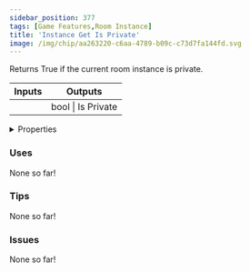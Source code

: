 ```yaml
---
sidebar_position: 377
tags: [Game Features,Room Instance]
title: 'Instance Get Is Private'
image: /img/chip/aa263220-c6aa-4789-b09c-c73d7fa144fd.svg
---
```


Returns True if the current room instance is private.



<IChip uuid="aa263220-c6aa-4789-b09c-c73d7fa144fd"/>

<table><thead><tr><th>Inputs</th><th>Outputs</th></tr></thead><tbody><tr><td /><td>bool | Is Private</td></tr></tbody></table>

<details>
  <summary>Properties</summary>
  <div>
    <div>
    <table>
      <tbody>
        <tr>
          <td>Is beta required?</td>
          <td>No</td>
        </tr>
        <tr>
          <td>Is chip a trolling risk?</td>
          <td>No</td>
        </tr>
        <tr>
          <td>Is chip a role assignment risk?</td>
          <td>No</td>
        </tr>
        <tr>
          <td>Chip UUID</td>
          <td>aa263220-c6aa-4789-b09c-c73d7fa144fd</td>
        </tr>
        <tr>
          <td>Room availability</td>
          <td>Available everywhere</td>
        </tr>
      </tbody>
    </table>
    </div>
  </div>
</details>

### Uses

None so far!

### Tips

None so far!

### Issues

None so far!